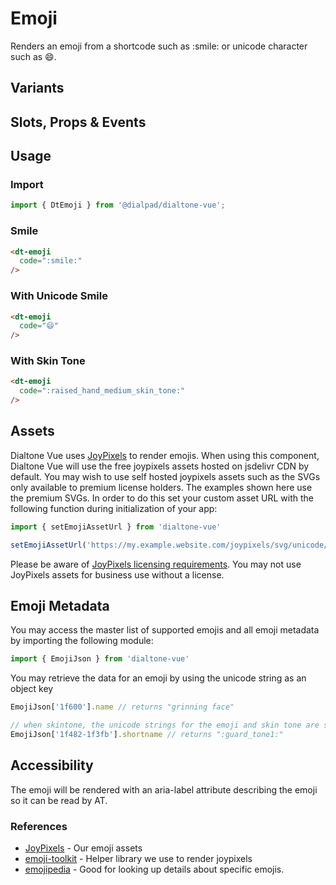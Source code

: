 
# Emoji

<Subtitle>
  Renders an emoji from a shortcode such as :smile: or unicode character such as 😄.
</Subtitle>

<Canvas>
  <Story id="components-emoji--default" />
</Canvas>

## Variants

<Canvas>
  <Story id="components-emoji--variants" />
</Canvas>

## Slots, Props & Events

<ArgsTable story={PRIMARY_STORY} />

## Usage

### Import

```jsx
import { DtEmoji } from '@dialpad/dialtone-vue';
```

### Smile

```html
<dt-emoji
  code=":smile:"
/>
```

### With Unicode Smile

```html
<dt-emoji
  code="😄"
/>
```

### With Skin Tone

```html
<dt-emoji
  code=":raised_hand_medium_skin_tone:"
/>
```

## Assets

Dialtone Vue uses [JoyPixels](https://www.joypixels.com/) to render emojis. When using this component,
Dialtone Vue will use the free joypixels assets hosted on jsdelivr CDN by default. You may wish to use self hosted
joypixels assets such as the SVGs only available to premium license holders. The examples shown here use the premium
SVGs. In order to do this set your custom asset URL with the following function during initialization of your app:

```js
import { setEmojiAssetUrl } from 'dialtone-vue'

setEmojiAssetUrl('https://my.example.website.com/joypixels/svg/unicode/')
```

Please be aware of [JoyPixels licensing requirements](https://www.joypixels.com/licenses). You may not use JoyPixels
assets for business use without a license.

## Emoji Metadata

You may access the master list of supported emojis and all emoji metadata by importing the following module:

```js
import { EmojiJson } from 'dialtone-vue'
```

You may retrieve the data for an emoji by using the unicode string as an object key

```js
EmojiJson['1f600'].name // returns "grinning face"

// when skintone, the unicode strings for the emoji and skin tone are separated by a -
EmojiJson['1f482-1f3fb'].shortname // returns ":guard_tone1:"
```

## Accessibility

The emoji will be rendered with an aria-label attribute describing the emoji so it can be read by AT.

### References

- [JoyPixels](https://www.joypixels.com/) - Our emoji assets
- [emoji-toolkit](https://github.com/joypixels/emoji-toolkit) - Helper library we use to render joypixels
- [emojipedia](https://emojipedia.org/) - Good for looking up details about specific emojis.
